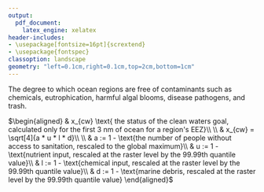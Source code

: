 ```yaml
---
output:
  pdf_document: 
    latex_engine: xelatex
header-includes:
- \usepackage[fontsize=16pt]{scrextend}
- \usepackage{fontspec}
classoption: landscape
geometry: "left=0.1cm,right=0.1cm,top=2cm,bottom=1cm"
---
```


\pagenumbering{gobble}

The degree to which ocean regions are free of contaminants such as chemicals, eutrophication, harmful algal blooms, disease pathogens, and trash.

\vspace{0.5in}

\noindent
$\begin{aligned}
& x_{cw} \text{    the status of the clean waters goal, calculated only for the first 3 nm of ocean for a region's EEZ}\\
\\
& x_{cw} = \sqrt[4]{a * u * l * d}\\
\\
& a := 1 - \text{the number of people without access to sanitation, rescaled to the global maximum}\\
& u := 1 - \text{nutrient input, rescaled at the raster level by the 99.99th quantile value}\\
& l := 1 - \text{chemical input, rescaled at the raster level by the 99.99th quantile value}\\
& d := 1 - \text{marine debris, rescaled at the raster level by the 99.99th quantile value}
\end{aligned}$